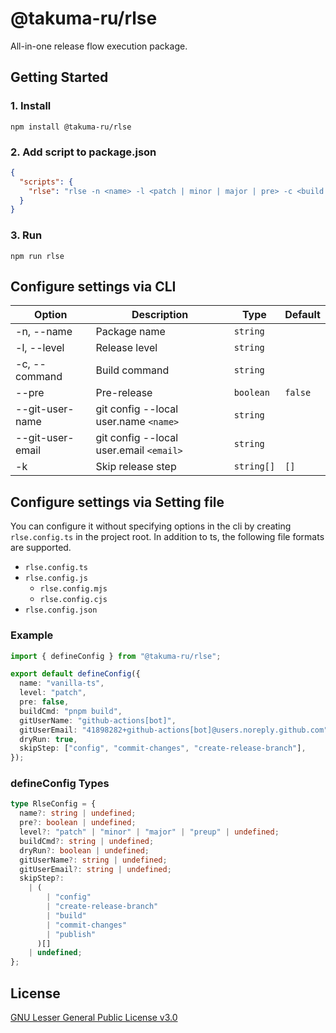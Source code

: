 # @takuma-ru/rlse

All-in-one release flow execution package.

## Getting Started

### 1. Install

```shell
npm install @takuma-ru/rlse
```

### 2. Add script to package.json

```json filename=package.json
{
  "scripts": {
    "rlse": "rlse -n <name> -l <patch | minor | major | pre> -c <build command>"
  }
}
```

### 3. Run

```shell
npm run rlse
```

## Configure settings via CLI

| Option           | Description                             | Type       | Default |
| ---------------- | --------------------------------------- | ---------- | ------- |
| -n, --name       | Package name                            | `string`   |         |
| -l, --level      | Release level                           | `string`   |         |
| -c, --command    | Build command                           | `string`   |         |
| --pre            | Pre-release                             | `boolean`  | `false` |
| --git-user-name  | git config --local user.name `<name>`   | `string`   |         |
| --git-user-email | git config --local user.email `<email>` | `string`   |         |
| -k               | Skip release step                       | `string[]` | `[]`    |

## Configure settings via Setting file

You can configure it without specifying options in the cli by creating `rlse.config.ts` in the project root.
In addition to ts, the following file formats are supported.

- `rlse.config.ts`
- `rlse.config.js`
  - `rlse.config.mjs`
  - `rlse.config.cjs`
- `rlse.config.json`

### Example

```ts filename=rlse.config.ts
import { defineConfig } from "@takuma-ru/rlse";

export default defineConfig({
  name: "vanilla-ts",
  level: "patch",
  pre: false,
  buildCmd: "pnpm build",
  gitUserName: "github-actions[bot]",
  gitUserEmail: "41898282+github-actions[bot]@users.noreply.github.com",
  dryRun: true,
  skipStep: ["config", "commit-changes", "create-release-branch"],
});
```

### defineConfig Types

```ts
type RlseConfig = {
  name?: string | undefined;
  pre?: boolean | undefined;
  level?: "patch" | "minor" | "major" | "preup" | undefined;
  buildCmd?: string | undefined;
  dryRun?: boolean | undefined;
  gitUserName?: string | undefined;
  gitUserEmail?: string | undefined;
  skipStep?:
    | (
        | "config"
        | "create-release-branch"
        | "build"
        | "commit-changes"
        | "publish"
      )[]
    | undefined;
};
```

## License

[GNU Lesser General Public License v3.0](https://www.gnu.org/licenses/agpl-3.0.html.en#license-text)
